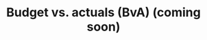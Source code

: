 ---
title: "Budget vs. actuals (BvA) (coming soon)"
description: "Description of your new file."
---